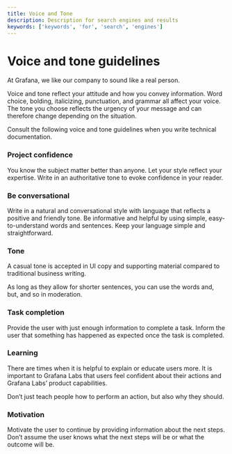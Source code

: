 ```yaml
---
title: Voice and Tone
description: Description for search engines and results
keywords: ['keywords', 'for', 'search', 'engines']
---
```


<!-- Output copied to clipboard! -->

<!-----

Yay, no errors, warnings, or alerts!

Conversion time: 0.686 seconds.


Using this Markdown file:

1. Paste this output into your source file.
2. See the notes and action items below regarding this conversion run.
3. Check the rendered output (headings, lists, code blocks, tables) for proper
   formatting and use a linkchecker before you publish this page.

Conversion notes:

* Docs to Markdown version 1.0β33
* Wed Dec 07 2022 11:58:31 GMT-0800 (PST)
* Source doc: Untitled document
----->



# Voice and tone guidelines

At Grafana, we like our company to sound like a real person.

Voice and tone reflect your attitude and how you convey information. Word choice, bolding, italicizing, punctuation, and grammar all affect your voice. The tone you choose reflects the urgency of your message and can therefore change depending on the situation.

Consult the following voice and tone guidelines when you write technical documentation.


### Project confidence

You know the subject matter better than anyone. Let your style reflect your expertise. Write in an authoritative tone to evoke confidence in your reader.


### Be conversational

Write in a natural and conversational style with language that reflects a positive and friendly tone. Be informative and helpful by using simple, easy-to-understand words and sentences. Keep your language simple and straightforward.


### Tone

A casual tone is accepted in UI copy and supporting material compared to traditional business writing.

As long as they allow for shorter sentences, you can use the words and, but, and so in moderation.


### Task completion

Provide the user with just enough information to complete a task. Inform the user that something has happened as expected once the task is completed.


### Learning

There are times when it is helpful to explain or educate users more. It is important to Grafana Labs that users feel confident about their actions and Grafana Labs’ product capabilities.

Don’t just teach people how to perform an action, but also why they should.


### Motivation

Motivate the user to continue by providing information about the next steps. Don’t assume the user knows what the next steps will be or what the outcome will be.

